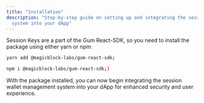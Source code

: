 ```yaml
---
title: "Installation"
description: "Step-by-step guide on setting up and integrating the session wallet management
  system into your dApp"
---
```


Session Keys are a part of the Gum React-SDK, so you need to install the package using either yarn or npm:

<CodeGroup>

```bash Yarn
yarn add @magicblock-labs/gum-react-sdk;
```

```bash Npm
npm i @magicblock-labs/gum-react-sdk;)
```

</CodeGroup>


With the package installed, you can now begin integrating the session wallet management system into your dApp for enhanced security and user experience.


